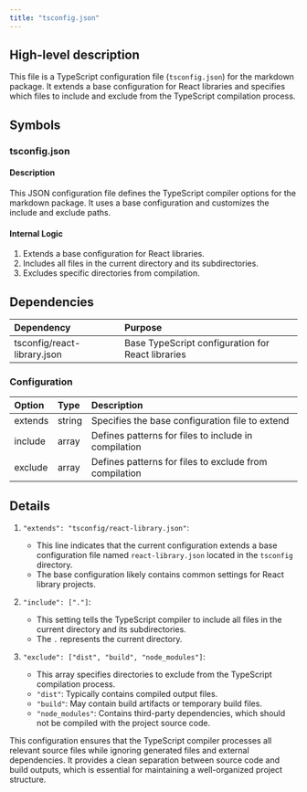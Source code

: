 ```yaml
---
title: "tsconfig.json"
---
```


## High-level description

This file is a TypeScript configuration file (`tsconfig.json`) for the markdown package. It extends a base configuration for React libraries and specifies which files to include and exclude from the TypeScript compilation process.

## Symbols

### tsconfig.json
#### Description
This JSON configuration file defines the TypeScript compiler options for the markdown package. It uses a base configuration and customizes the include and exclude paths.

#### Internal Logic
1. Extends a base configuration for React libraries.
2. Includes all files in the current directory and its subdirectories.
3. Excludes specific directories from compilation.

## Dependencies

| Dependency | Purpose |
|:-----------|:--------|
| tsconfig/react-library.json | Base TypeScript configuration for React libraries |

### Configuration

| Option | Type | Description |
|:-------|:-----|:------------|
| extends | string | Specifies the base configuration file to extend |
| include | array | Defines patterns for files to include in compilation |
| exclude | array | Defines patterns for files to exclude from compilation |

## Details

1. `"extends": "tsconfig/react-library.json"`:
   - This line indicates that the current configuration extends a base configuration file named `react-library.json` located in the `tsconfig` directory.
   - The base configuration likely contains common settings for React library projects.

2. `"include": ["."]`:
   - This setting tells the TypeScript compiler to include all files in the current directory and its subdirectories.
   - The `.` represents the current directory.

3. `"exclude": ["dist", "build", "node_modules"]`:
   - This array specifies directories to exclude from the TypeScript compilation process.
   - `"dist"`: Typically contains compiled output files.
   - `"build"`: May contain build artifacts or temporary build files.
   - `"node_modules"`: Contains third-party dependencies, which should not be compiled with the project source code.

This configuration ensures that the TypeScript compiler processes all relevant source files while ignoring generated files and external dependencies. It provides a clean separation between source code and build outputs, which is essential for maintaining a well-organized project structure.